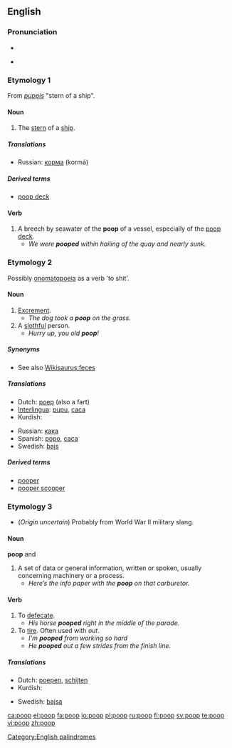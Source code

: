 ==English==

===Pronunciation===
* {{IPA|/pʰuːp/}}
* {{audio|En-ca-poop.ogg|Audio (CA)}}
*: {{rhymes|uːp}}

===Etymology 1===
From {{etyl|la}} ''[[puppis]]'' "stern of a ship".

====Noun====
{{en-noun|s|-}}

# The [[stern]] of a [[ship]].

{{seeCites}}

=====Translations=====
{{trans-top|stern of a ship}}
* Russian: [[корма]] (kormá) {{f}}
{{trans-mid}}
{{trans-bottom}}

=====Derived terms=====
* [[poop deck]]

====Verb====
{{en-verb}}
# A breech by seawater of the '''poop''' of a vessel, especially of the [[poop deck]].
#* ''We were '''pooped''' within hailing of the quay and nearly sunk.''  
===Etymology 2===
Possibly [[onomatopoeia]]  as a verb 'to shit'.

====Noun====
{{en-noun|s|-}}

# [[excrement|Excrement]].
#* ''The dog took a '''poop''' on the grass.''
# A [[slothful]] person.
#* ''Hurry up, you old '''poop'''!''

=====Synonyms=====
* See also [[Wikisaurus:feces]]

=====Translations=====
{{trans-top|excrement}}
* Dutch: [[poep]] {{m}} (also a fart)
* [[Interlingua]]: [[pupu]], [[caca]]
* Kurdish: {{KUchar|[[گوو]]}}
{{trans-mid}}
* Russian: [[кака#Russian|кака]] {{f}}
* Spanish: [[popo]], [[caca]]
* Swedish: [[bajs]] {{n}}
{{trans-bottom}}

=====Derived terms=====
* [[pooper]]
* [[pooper scooper]]

===Etymology 3===
* (''Origin uncertain'') Probably from World War II military slang.
====Noun====

'''poop''' {{singular}} and {{plural}} 
# A set of data or general information, written or spoken, usually concerning machinery or a process.
#* ''Here’s the info paper with the '''poop''' on that carburetor.''

====Verb====
{{en-verb}}

# To [[defecate]].
#* ''His horse '''pooped''' right in the middle of the parade.''
# To [[tire]]. Often used with ''out''.
#* ''I'm '''pooped''' from working so hard''
#* ''He '''pooped''' out a few strides from the finish line.''

=====Translations=====
{{trans-top|to defecate}}
* Dutch: [[poepen]], [[schijten]]
* Kurdish: {{KUchar|[[گوو کردن]]}}
{{trans-mid}}
* Swedish: [[bajsa]]
{{trans-bottom}}

[[Category:English palindromes]]

[[ca:poop]]
[[el:poop]]
[[fa:poop]]
[[io:poop]]
[[pl:poop]]
[[ru:poop]]
[[fi:poop]]
[[sv:poop]]
[[te:poop]]
[[vi:poop]]
[[zh:poop]]